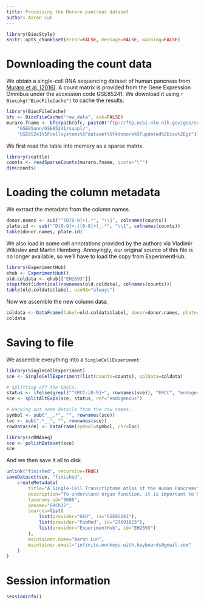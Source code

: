 ```yaml
---
title: Processing the Muraro pancreas dataset
author: Aaron Lun
---
```


```r
library(BiocStyle)
knitr::opts_chunk$set(error=FALSE, message=FALSE, warning=FALSE)
```

# Downloading the count data

We obtain a single-cell RNA sequencing dataset of human pancreas from [Muraro et al. (2016)](https://doi.org/10.1016/j.cels.2016.09.002).
A count matrix is provided from the Gene Expression Omnibus under the accession code GSE85241.
We download it using `r Biocpkg("BiocFileCache")` to cache the results:

```r
library(BiocFileCache)
bfc <- BiocFileCache("raw_data", ask=FALSE)
muraro.fname <- bfcrpath(bfc, paste0("ftp://ftp.ncbi.nlm.nih.gov/geo/series/",
    "GSE85nnn/GSE85241/suppl/",
    "GSE85241%5Fcellsystems%5Fdataset%5F4donors%5Fupdated%2Ecsv%2Egz"))
```

We first read the table into memory as a sparse matrix.

```r
library(scuttle)
counts <- readSparseCounts(muraro.fname, quote="\"")
dim(counts)
```

# Loading the column metadata

We extract the metadata from the column names.

```r
donor.names <- sub("^(D[0-9]+).*", "\\1", colnames(counts))
plate.id <- sub("^D[0-9]+-([0-9]+)_.*", "\\1", colnames(counts))
table(donor.names, plate.id)
```

We also load in some cell annotations provided by the authors via Vladimir Wikislev and Martin Hemberg.
Annoyingly, our original source of this file is no longer available, so we'll have to load the copy from ExperimentHub.

```r
library(ExperimentHub)
ehub <- ExperimentHub()
old.coldata <- ehub[["EH2693"]]
stopifnot(identical(rownames(old.coldata), colnames(counts)))
table(old.coldata$label, useNA="always") 
```

Now we assemble the new column data:

```r
coldata <- DataFrame(label=old.coldata$label, donor=donor.names, plate=factor(plate.id))
coldata
```

# Saving to file

We assemble everything into a `SingleCellExperiment`:

```r
library(SingleCellExperiment)
sce <- SingleCellExperiment(list(counts=counts), colData=coldata)

# Splitting off the ERCCs.
status <- ifelse(grepl("^ERCC-[0-9]+", rownames(sce)), "ERCC", "endogenous")
sce <- splitAltExps(sce, status, ref="endogenous")

# Hacking out some details from the row names.
symbol <- sub("__.*", "", rownames(sce))
loc <- sub(".*__", "", rownames(sce))
rowData(sce) <- DataFrame(symbol=symbol, chr=loc)

library(scRNAseq)
sce <- polishDataset(sce)
sce
```

And we then save it all to disk.

```r
unlink("finished", recursive=TRUE)
saveDataset(sce, "finished",
    createMetadata(
        title="A Single-Cell Transcriptome Atlas of the Human Pancreas",
        description="To understand organ function, it is important to have an inventory of its cell types and of their corresponding marker genes. This is a particularly challenging task for human tissues like the pancreas, because reliable markers are limited. Hence, transcriptome-wide studies are typically done on pooled islets of Langerhans, obscuring contributions from rare cell types and of potential subpopulations. To overcome this challenge, we developed an automated platform that uses FACS, robotics, and the CEL-Seq2 protocol to obtain the transcriptomes of thousands of single pancreatic cells from deceased organ donors, allowing in silico purification of all main pancreatic cell types. We identify cell type-specific transcription factors and a subpopulation of REG3A-positive acinar cells. We also show that CD24 and TM4SF4 expression can be used to sort live alpha and beta cells with high purity. This resource will be useful for developing a deeper understanding of pancreatic biology and pathophysiology of diabetes mellitus.",
        taxonomy.id="9606",
        genome="GRCh37",
        sources=list(
            list(provider="GEO", id="GSE85241"),
            list(provider="PubMed", id="27693023"),
            list(provider="ExperimentHub", id="EH2693")
        ),
        maintainer.name="Aaron Lun",
        maintainer.email="infinite.monkeys.with.keyboards@gmail.com"
    )
)
```

# Session information

```r
sessionInfo()
```
